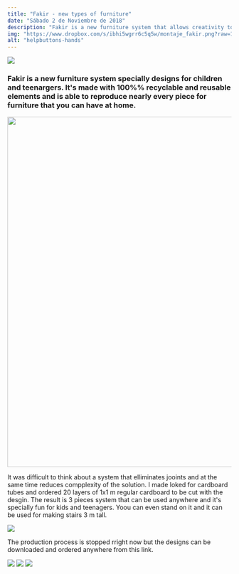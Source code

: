 ```yaml
---
title: "Fakir - new types of furniture"
date: "Sábado 2 de Noviembre de 2018"
description: "Fakir is a new furniture system that allows creativity to grow freely"
img: "https://www.dropbox.com/s/ibhi5wgrr6c5q5w/montaje_fakir.png?raw=1"
alt: "helpbuttons-hands"
---
```

<img src="https://www.dropbox.com/s/a8bhv5wgh3yqa7j/fakir_how_to.png?raw=1" />

<h3>Fakir is a new furniture system specially designs for children and teenargers. It's made with 100%% recyclable and reusable elements and is able to reproduce nearly every piece for furniture that you can have at home.</h3>
<img class="aligncenter wp-image-358 size-full" src="https://www.dropbox.com/s/fndsbtx2pcv6uy8/fakir_shelf2.png?raw=1" width="1400" height="788" />

It was difficult to think about a system that elliminates jooints and at the same time reduces compplexity of the solution. I made loked for cardboard tubes and ordered 20 layers of 1x1 m regular cardboard to be cut with the desgin.
The result is 3 pieces system that can be used anywhere and it's specially fun for kids and teenagers. Yoou can even stand on it and it can be used for making stairs 3 m tall.

<img src="https://www.dropbox.com/s/ibhi5wgrr6c5q5w/montaje_fakir.png?raw=1"/>

The production process is stopped rright now but the designs can be downloaded and ordered anywhere from this link.

<img src="https://www.dropbox.com/s/fndsbtx2pcv6uy8/fakir_shelf2.png?raw=1" />
<img src="https://www.dropbox.com/s/roj7h5f8nn00cp9/all_fakir.png?raw=1" />
<img src="https://www.dropbox.com/s/iqsc4kb4q52ulbo/P1010355.jpg?raw=1" />
